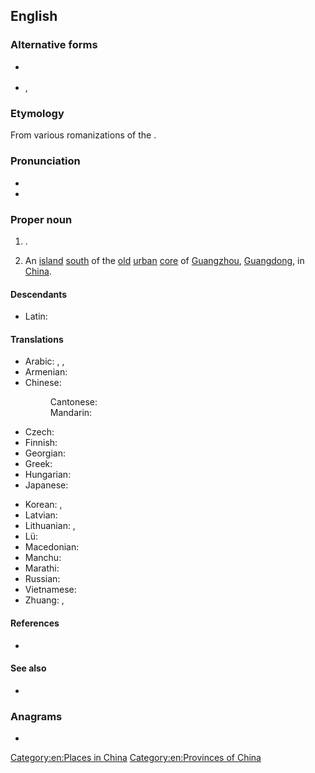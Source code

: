 {{also|hênan|Hénán}}
==English==
{{wikipedia}}
{{commonscat}}

===Alternative forms===
* {{q|misspelling}} {{l|en|He'nan}}
* {{l|en|Honan}}, {{l|en|Ho-nan}}

===Etymology===
From various romanizations of the {{der|en|zh|河南|lit=[land] [[south]] of the [[river]]}}.

===Pronunciation===
* {{IPA|en|/həˈnɑːn/|/həˈnæn/}}
* {{audio|en|en-us-Henan.ogg|Audio (Mid-Atlantic)}}

===Proper noun===
{{en-proper noun}}

# {{place|en|province|c/China}}.
# An [[island]] [[south]] of the [[old]] [[urban]] [[core]] of [[Guangzhou]], [[Guangdong]], in [[China]].

====Descendants====
* Latin: {{m|mul|henanensis}}

====Translations====
{{trans-top|Chinese province}}
* Arabic: {{t|ar|خِنَان|m}}, {{t|ar|خِينَان|m|tr=ḵinān}}, {{t|ar|هِينَان|m|tr=hinān}}
* Armenian: {{t|hy|Հենան|sc=Armn}}
* Chinese:
*: Cantonese: {{t|yue|河南|tr=ho4 naam4|sc=Hani}}
*: Mandarin: {{t+|cmn|河南|tr=Hénán|sc=Hani}}
* Czech: {{t|cs|Che-nan}}
* Finnish: {{t|fi|Henan}}
* Georgian: {{t|ka|ხენანი}}
* Greek: {{t|el|Χενάν}}
* Hungarian: {{t|hu|Honan}}
* Japanese: {{t|ja|河南|tr=かなん, Kanan}}
{{trans-mid}}
* Korean: {{t|ko|^허난}}, {{t|ko|하남}}
* Latvian: {{t|lv|Henaņa}}
* Lithuanian: {{t|lt|Henanas}}, {{t|lt|Henanis}}
* Lü: {{t|khb|ᦷᦆᧉᦓᦱᧃᧉ}}
* Macedonian: {{t|mk|Хе́нан}}
* Manchu: {{t|mnc|ᡥᠣᠨᠠᠨ}}
* Marathi: {{t|mr|हेनान}}
* Russian: {{t|ru|Хэна́нь|m}}
* Vietnamese: {{t|vi|Hà Nam}}
* Zhuang: {{t|za|Hoznamz}}, {{t|za|Hoznanz}}
{{trans-bottom}}

====References====
* {{R:Lexico|pos=pn}}

====See also====
* {{l|en|Zhengzhou}}

===Anagrams===
* {{anagrams|en|a=aehnn|henna}}

[[Category:en:Places in China]]
[[Category:en:Provinces of China]]